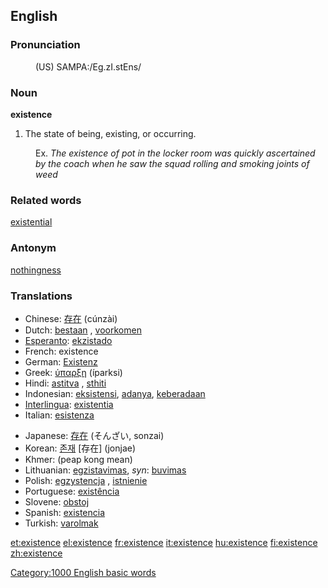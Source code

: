 ==English==
===Pronunciation===
:(US) SAMPA:/Eg.zI.stEns/

===Noun===
'''existence'''

# The state of being, existing, or occurring.
:Ex. ''The existence of pot in the locker room was quickly ascertained by the coach when he saw the squad rolling and smoking joints of weed''
===Related words===
[[existential]]
===Antonym===
[[nothingness]]

=== Translations ===
{{top}}
*Chinese: [[存在]] (cúnzài)
*Dutch: [[bestaan]] {{n}}, [[voorkomen]] {{n}}
*[[Esperanto]]: [[ekzistado]]
*French: existence {{f}}
*German: [[Existenz]] {{f}}
*Greek: [[ύπαρξη]] (íparksi)
*Hindi: [[astitva]] {{n}}, [[sthiti]] {{n}}
*Indonesian: [[eksistensi]], [[ada|adanya]], [[ada|keberadaan]]
*[[Interlingua]]: [[existentia]]
*Italian: [[esistenza]] {{f}}
{{mid}}
*Japanese: [[存在]] (そんざい, sonzai)
*Korean: [[존재]] [存在] (jonjae)
*Khmer: {{KMchar|[[ភាពគង់មាន]]}}(peap kong mean)
*Lithuanian: [[egzistavimas]], ''syn'': [[buvimas]]
*Polish: [[egzystencja]] {{f}}, [[istnienie]] {{n}}
*Portuguese: [[existência]] {{f}}
*Slovene: [[obstoj]] {{m}}
*Spanish: [[existencia]] {{f}}
*Turkish: [[varolmak]]
{{bottom}}

[[Category:1000 English basic words]]

[[et:existence]]
[[el:existence]]
[[fr:existence]]
[[it:existence]]
[[hu:existence]]
[[fi:existence]]
[[zh:existence]]